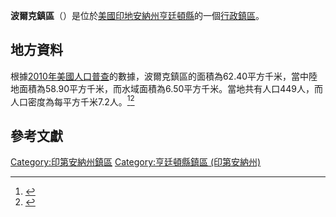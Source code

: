 {{noteTA
|G1=USState
|G2=地名
|G3=Unit
}}
{{Infobox settlement
|official_name            = 波爾克鎮區
|native_name = Polk Township
|settlement_type          = [[行政鎮區|行政鎮區]]
|image_skyline            = 
|imagesize                = 
|image_map                = Map highlighting Polk Township, Huntington County, Indiana.svg
|mapsize                  = 250px
|pushpin_map  =USA Indiana
|pushpin_label = 波爾克鎮區
|pushpin_label_position   = top
|pushpin_map_caption      = 波爾克鎮區在印地安納州的位置
|subdivision_type         = [[世界政區索引|國家]]
|subdivision_type1        = [[美国州份|州份]]
|subdivision_type2        = [[印地安納州行政区划|縣]]
|subdivision_name         = [[美国|美国]]
|subdivision_name1        = [[印地安納州|印地安納州]]
|subdivision_name2        = [[亨廷頓縣_(印地安納州)|亨廷頓縣]]
|elevation_ft             = 804
|elevation_m              = 245
|timezone                 = [[北美东部時區|北美东部時區]]
|area_total_km2           = 62.40
|area_land_km2            = 58.90
|area_water_km2           = 6.50
|area_total_sq_mi         = 
|area_land_sq_mi          = 
|area_water_sq_mi         = 
|population_as_of         = [[2010年美國人口普查|2010]]
|population_footnotes     = 
|population_total         = 449
|population_density_km2   = auto
|population_density_sq_mi = auto
|utc_offset               = -5
|coordinates              = {{coord|40|47|09|N|85|36|10|W|type:city_region:US-AL_source:GNS-enwiki|display=inline,title}}
| coor_pinpoint           = 
| coordinates_footnotes   = 
|timezone_DST             = EDT
|utc_offset_DST           = -4
|postal_code_type         = [[美國郵區編號|郵區編號]]
|postal_code              = 
|area_code                = {{link-en|电话区号260|Area code 260|260}}
|blank_name = [[地名信息系统|GNIS ID]]
|blank_info = 453754
}}
'''波爾克鎮區'''（{{lang-en|Polk Township}}）是位於[[美國|美國]][[印地安納州|印地安納州]][[亨廷頓縣_(印地安納州)|亨廷頓縣]]的一個[[行政鎮區|行政鎮區]]。

== 地方資料 ==
根據[[2010年美國人口普查|2010年美國人口普查]]的數據，波爾克鎮區的面積為62.40平方千米，當中陸地面積為58.90平方千米，而水域面積為6.50平方千米。當地共有人口449人，而人口密度為每平方千米7.2人。<ref name="GR8">{{cite web|url=http://factfinder2.census.gov|publisher=[[美国人口调查局|美国人口调查局]]|accessdate=2011-05-14|title=American FactFinder|archive-date=2013-09-11|archive-url=https://web.archive.org/web/20130911234518/http://factfinder2.census.gov/|dead-url=no}}</ref><ref>{{cite web|url=https://www.citypopulation.de/en/usa/illinois/admin/|title=USA: Illinois (Counties and Townships) - City Population|access-date=2020-07-23|archive-date=2020-04-22|archive-url=https://web.archive.org/web/20200422090607/https://www.citypopulation.de/en/usa/illinois/admin/|dead-url=no}}</ref>

== 參考文獻 ==
{{reflist}}

{{亨廷頓縣 (印地安納州)}}

{{DEFAULTSORT:Polk Township}}
[[Category:印第安納州鎮區|Category:印第安納州鎮區]]
[[Category:亨廷頓縣鎮區_(印第安納州)|Category:亨廷頓縣鎮區 (印第安納州)]]
{{Indiana-geo-stub}}